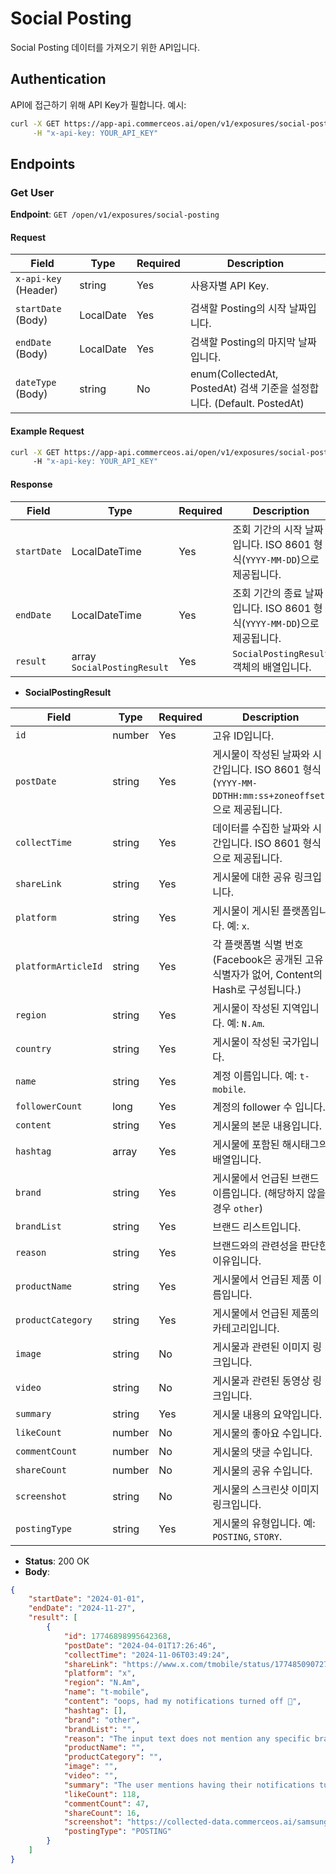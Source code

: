 # Social Posting

Social Posting 데이터를 가져오기 위한 API입니다.


## Authentication

API에 접근하기 위해 API Key가 필합니다. 예시:

```bash
curl -X GET https://app-api.commerceos.ai/open/v1/exposures/social-posting \
     -H "x-api-key: YOUR_API_KEY"
```

## Endpoints

### Get User

**Endpoint**: `GET /open/v1/exposures/social-posting`  

#### Request

| Field                   | Type    | Required | Description                         |
|-------------------------|---------|----------|-------------------------------------|
| `x-api-key` (Header)    | string  | Yes      | 사용자별 API Key.   |
| `startDate` (Body)      | LocalDate  | Yes   | 검색할 Posting의 시작 날짜입니다.              |
| `endDate` (Body)        | LocalDate  | Yes   | 검색할 Posting의 마지막 날짜입니다.             |
| `dateType` (Body)       | string  | No   | enum(CollectedAt, PostedAt) 검색 기준을 설정합니다. (Default. PostedAt)  |

#### Example Request

```bash
curl -X GET https://app-api.commerceos.ai/open/v1/exposures/social-posting?startDate=2024-01-01&endDate=2024-11-27 \
     -H "x-api-key: YOUR_API_KEY"
```

#### Response

| Field      | Type       | Required | Description                                           |
|------------|------------|----------|----------------------------------------------|
| `startDate` | LocalDateTime  | Yes      | 조회 기간의 시작 날짜입니다. ISO 8601 형식(`YYYY-MM-DD`)으로 제공됩니다. |
| `endDate`   | LocalDateTime  | Yes      | 조회 기간의 종료 날짜입니다. ISO 8601 형식(`YYYY-MM-DD`)으로 제공됩니다. |
| `result`    | array `SocialPostingResult`    | Yes      | `SocialPostingResult` 객체의 배열입니다.                            |


- **SocialPostingResult**

| Field         | Type       | Required | Description                                                                                       |
|-------------------|------------|----------|------------------------------------------------------------------------------------------|
| `id`             | number     | Yes      | 고유 ID입니다.                                                                            |
| `postDate`       | string     | Yes      | 게시물이 작성된 날짜와 시간입니다. ISO 8601 형식 (`YYYY-MM-DDTHH:mm:ss+zoneoffset`)으로 제공됩니다.    |
| `collectTime`    | string     | Yes      | 데이터를 수집한 날짜와 시간입니다. ISO 8601 형식으로 제공됩니다.                              |
| `shareLink`      | string     | Yes      | 게시물에 대한 공유 링크입니다.                                                             |
| `platform`       | string     | Yes      | 게시물이 게시된 플랫폼입니다. 예: `x`.                                                     |
| `platformArticleId`    | string   | Yes    | 각 플랫폼별 식별 번호 (Facebook은 공개된 고유 식별자가 없어, Content의 Hash로 구성됩니다.)       |
| `region`         | string     | Yes      | 게시물이 작성된 지역입니다. 예: `N.Am`.                                                    |
| `country`        | string     | Yes      | 게시물이 작성된 국가입니다.                                                    |
| `name`           | string     | Yes      | 계정 이름입니다. 예: `t-mobile`.                                                           |
| `followerCount`   | long     | Yes      | 계정의 follower 수 입니다.                                                           |
| `content`        | string     | Yes      | 게시물의 본문 내용입니다.                                                                  |
| `hashtag`        | array      | Yes       | 게시물에 포함된 해시태그의 배열입니다.                                                     |
| `brand`          | string     | Yes      | 게시물에서 언급된 브랜드 이름입니다. (해당하지 않을 경우 `other`)                            |
| `brandList`      | string     | Yes      | 브랜드 리스트입니다.                                                                       |
| `reason`         | string     | Yes      | 브랜드와의 관련성을 판단한 이유입니다.                                                    |
| `productName`    | string     | Yes       | 게시물에서 언급된 제품 이름입니다.                                                        |
| `productCategory`| string     | Yes       | 게시물에서 언급된 제품의 카테고리입니다.                                                   |
| `image`          | string     | No       | 게시물과 관련된 이미지 링크입니다.                                                         |
| `video`          | string     | No       | 게시물과 관련된 동영상 링크입니다.                                                         |
| `summary`        | string     | Yes      | 게시물 내용의 요약입니다.                                                                  |
| `likeCount`      | number     | No      | 게시물의 좋아요 수입니다.                                                                  |
| `commentCount`   | number     | No      | 게시물의 댓글 수입니다.                                                                    |
| `shareCount`     | number     | No      | 게시물의 공유 수입니다.                                                                    |
| `screenshot`     | string     | No      | 게시물의 스크린샷 이미지 링크입니다.                                                       |
| `postingType`    | string     | Yes      | 게시물의 유형입니다. 예: `POSTING`, `STORY`.                                                   |


- **Status**: 200 OK
- **Body**:

```json
{
    "startDate": "2024-01-01",
    "endDate": "2024-11-27",
    "result": [
        {
            "id": 17746898995642368,
            "postDate": "2024-04-01T17:26:46",
            "collectTime": "2024-11-06T03:49:24",
            "shareLink": "https://www.x.com/tmobile/status/1774850907274142181",
            "platform": "x",
            "region": "N.Am",
            "name": "t-mobile",
            "content": "oops, had my notifications turned off 🤷",
            "hashtag": [],
            "brand": "other",
            "brandList": "",
            "reason": "The input text does not mention any specific brand related to electronic devices.",
            "productName": "",
            "productCategory": "",
            "image": "",
            "video": "",
            "summary": "The user mentions having their notifications turned off.",
            "likeCount": 118,
            "commentCount": 47,
            "shareCount": 16,
            "screenshot": "https://collected-data.commerceos.ai/samsung/sns/2024/11/08/12/x/t-mobile/PC/2024-04-01/1774850907274142181/images/screenshot.png",
            "postingType": "POSTING"
        }
    ]
}
```
